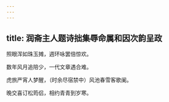 ```yaml
---
---
---
```

title: 润斋主人题诗拙集辱命属和因次韵呈政
---



照眼浑如珠玉摊，週环咏罢倍惊欢。

数年风月追陪少，一代文章遇合难。

虎旅严宵人梦醒，（时余尽宿禁中）风池春雪客歌阑。

晚交喜订松筠侣，相约青青到岁寒。